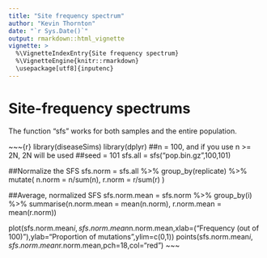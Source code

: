 ```yaml
---
title: "Site frequency spectrum"
author: "Kevin Thornton"
date: "`r Sys.Date()`"
output: rmarkdown::html_vignette
vignette: >
  %\VignetteIndexEntry{Site frequency spectrum}
  %\VignetteEngine{knitr::rmarkdown}
  \usepackage[utf8]{inputenc}
---
```


# Site-frequency spectrums

The function "sfs" works for both samples and the entire population.

~~~{r}
library(diseaseSims)
library(dplyr)
##n = 100, and if you use n >= 2N, 2N will be used
##seed = 101
sfs.all = sfs("pop.bin.gz",100,101)

##Normalize the SFS
sfs.norm = sfs.all %>%
    group_by(replicate) %>%
        mutate( n.norm = n/sum(n),
                r.norm = r/sum(r) )

##Average, normalized SFS
sfs.norm.mean = sfs.norm %>%
    group_by(i) %>%
        summarise(n.norm.mean = mean(n.norm),
                  r.norm.mean = mean(r.norm))

plot(sfs.norm.mean$i,sfs.norm.mean$n.norm.mean,xlab=("Frequency (out of 100)"),ylab="Proportion of mutations",ylim=c(0,1))
points(sfs.norm.mean$i,sfs.norm.mean$r.norm.mean,pch=18,col="red")
~~~
